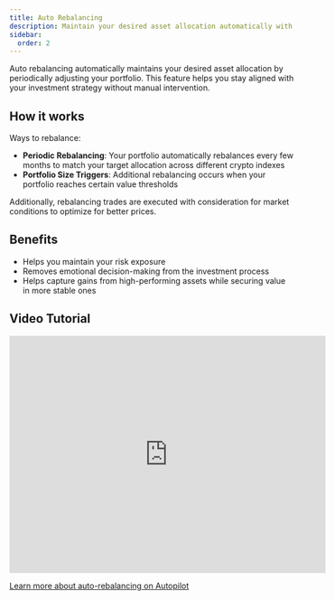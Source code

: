 ```yaml
---
title: Auto Rebalancing
description: Maintain your desired asset allocation automatically with Auto Rebalancing.
sidebar:
  order: 2
---
```


Auto rebalancing automatically maintains your desired asset allocation by periodically adjusting your portfolio. This feature helps you stay aligned with your investment strategy without manual intervention.

## How it works

Ways to rebalance:

- **Periodic Rebalancing**: Your portfolio automatically rebalances every few months to match your target allocation across different crypto indexes
- **Portfolio Size Triggers**: Additional rebalancing occurs when your portfolio reaches certain value thresholds

Additionally, rebalancing trades are executed with consideration for market conditions to optimize for better prices.

## Benefits

- Helps you maintain your risk exposure
- Removes emotional decision-making from the investment process
- Helps capture gains from high-performing assets while securing value in more stable ones

## Video Tutorial

<iframe 
  width="560" 
  height="420" 
  src="https://www.youtube.com/embed/Xqf4KqMdyn0" 
  title="Auto-Rebalancing on Autopilot" 
  frameborder="0" 
  allow="accelerometer; autoplay; clipboard-write; encrypted-media; gyroscope; picture-in-picture" 
  allowfullscreen>
</iframe>

[Learn more about auto-rebalancing on Autopilot](https://x.com/getaxal/status/1868764914342560004) 